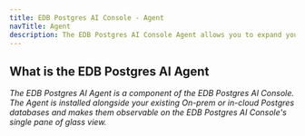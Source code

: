 ```yaml
---
title: EDB Postgres AI Console - Agent
navTitle: Agent
description: The EDB Postgres AI Console Agent allows you to expand your EDB Postgres AI Console's visibility to your on-premises and in-cloud Postgres databases.
---
```


## What is the EDB Postgres AI Agent

_The EDB Postgres AI Agent is a component of the EDB Postgres AI Console. The Agent is installed alongside your existing On-prem or in-cloud Postgres databases and makes them observable on the EDB Postgres AI Console's single pane of glass view._

